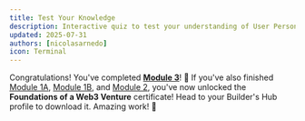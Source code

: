 ```yaml
---
title: Test Your Knowledge
description: Interactive quiz to test your understanding of User Personas in Web3
updated: 2025-07-31
authors: [nicolasarnedo]
icon: Terminal
---
```


<Quiz quizId="919" />

<Quiz quizId="920" />

<Quiz quizId="921" />

<Quiz quizId="922" />

Congratulations! You've completed **[Module 3](/codebase-entrepreneur-academy/foundations-web3-venture/03-user-personas/01-introduction)**! 🎉 If you've also finished [Module 1A](/codebase-entrepreneur-academy/foundations-web3-venture/01-legal-foundations/01-introduction), [Module 1B](/codebase-entrepreneur-academy/foundations-web3-venture/01b-security-fundamentals/01-introduction), and [Module 2](/codebase-entrepreneur-academy/foundations-web3-venture/02-business-model-canvas/01-introduction), you've now unlocked the **Foundations of a Web3 Venture** certificate! Head to your Builder's Hub profile to download it. Amazing work! 🚀
